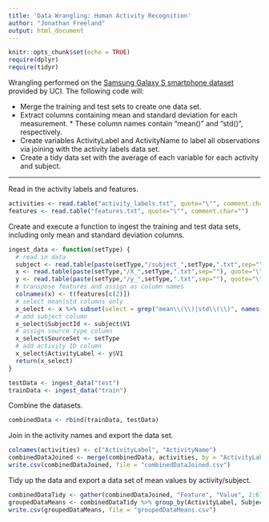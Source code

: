 ```yaml
---
title: 'Data Wrangling: Human Activity Recognition'
author: "Jonathan Freeland"
output: html_document
---
```


```r
knitr::opts_chunk$set(echo = TRUE)
require(dplyr)
require(tidyr)
```
Wrangling performed on the [Samsung Galaxy S smartphone dataset](https://d396qusza40orc.cloudfront.net/getdata%2Fprojectfiles%2FUCI%20HAR%20Dataset.zip) provided by UCI.
The following code will:

* Merge the training and test sets to create one data set.
* Extract columns containing mean and standard deviation for each measurement.
      * These column names contain "mean()" and "std()", respectively.
* Create variables ActivityLabel and ActivityName to label all observations via joining with the activity labels data set.
* Create a tidy data set with the average of each variable for each activity and subject.

***

Read in the activity labels and features.
```r
activities <- read.table("activity_labels.txt", quote="\"", comment.char="")
features <- read.table("features.txt", quote="\"", comment.char="")
```

Create and execute a function to ingest the training and test data sets, including only mean and standard deviation columns.
```r
ingest_data <- function(setType) {
  # read in data
  subject <- read.table(paste(setType,"/subject_",setType,".txt",sep=""), quote="\"", comment.char="")
  x <- read.table(paste(setType,"/X_",setType,".txt",sep=""), quote="\"", comment.char="")
  y <- read.table(paste(setType,"/y_",setType,".txt",sep=""), quote="\"", comment.char="")
  # transpose features and assign as column names
  colnames(x) <- t(features[c(2)])
  # select mean|std columns only
  x_select <- x %>% subset(select = grep("mean\\(\\)|std\\(\\)", names(x)))
  # add subject column
  x_select$SubjectId <- subject$V1
  # assign source type column
  x_select$SourceSet <- setType
  # add activity ID column
  x_select$ActivityLabel <- y$V1
  return(x_select)
}

testData <- ingest_data("test")
trainData <- ingest_data("train")
```

Combine the datasets.
```r
combinedData <- rbind(trainData, testData)
```

Join in the activity names and export the data set.
```r
colnames(activities) <- c("ActivityLabel", "ActivityName")
combinedDataJoined <- merge(combinedData, activities, by = "ActivityLabel")
write.csv(combinedDataJoined, file = "combinedDataJoined.csv")
```

Tidy up the data and export a data set of mean values by activity/subject.
```r
combinedDataTidy <- gather(combinedDataJoined, "Feature", "Value", 2:67)
groupedDataMeans <- combinedDataTidy %>% group_by(ActivityLabel, SubjectId, ActivityName, Feature) %>% summarise(mean = mean(Value))
write.csv(groupedDataMeans, file = "groupedDataMeans.csv")
```


